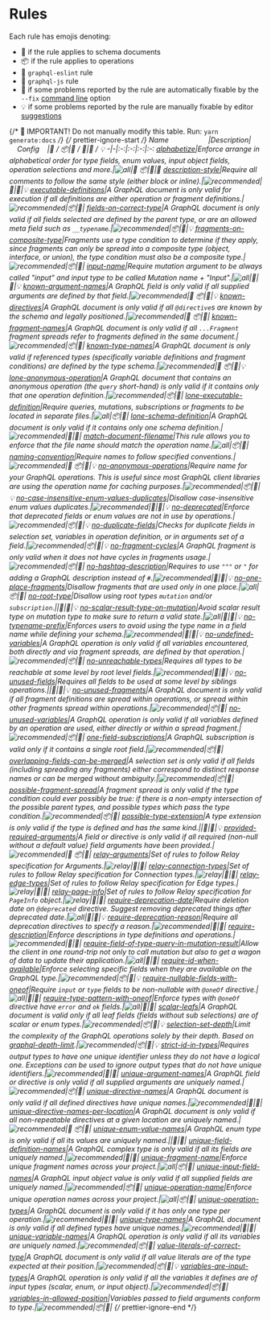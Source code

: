 # Rules

Each rule has emojis denoting:

- 📄 if the rule applies to schema documents
- 📦 if the rule applies to operations
- 🚀 `graphql-eslint` rule
- 🔮 `graphql-js` rule
- 🔧 if some problems reported by the rule are automatically fixable by the `--fix`
  [command line](https://eslint.org/docs/user-guide/command-line-interface#fixing-problems) option
- 💡 if some problems reported by the rule are manually fixable by editor
  [suggestions](https://eslint.org/docs/developer-guide/working-with-rules#providing-suggestions)

{/* 🚨 IMPORTANT! Do not manually modify this table. Run: `yarn generate:docs` */}
{/* prettier-ignore-start */}
Name&nbsp;&nbsp;&nbsp;&nbsp;&nbsp;&nbsp;&nbsp;&nbsp;&nbsp;&nbsp;&nbsp;&nbsp;&nbsp;&nbsp;&nbsp;&nbsp;&nbsp;&nbsp;&nbsp;&nbsp;|Description|&nbsp;&nbsp;&nbsp;&nbsp;Config&nbsp;&nbsp;&nbsp;&nbsp;|📄&nbsp;/&nbsp;📦|🚀&nbsp;/&nbsp;🔮|🔧&nbsp;/&nbsp;💡
-|-|:-:|:-:|:-:|:-:
[alphabetize](rules/alphabetize.md)|Enforce arrange in alphabetical order for type fields, enum values, input object fields, operation selections and more.|![all][]|📄 📦|🚀|🔧
[description-style](rules/description-style.md)|Require all comments to follow the same style (either block or inline).|![recommended][]|📄|🚀|💡
[executable-definitions](rules/executable-definitions.md)|A GraphQL document is only valid for execution if all definitions are either operation or fragment definitions.|![recommended][]|📦|🔮|
[fields-on-correct-type](rules/fields-on-correct-type.md)|A GraphQL document is only valid if all fields selected are defined by the parent type, or are an allowed meta field such as `__typename`.|![recommended][]|📦|🔮|💡
[fragments-on-composite-type](rules/fragments-on-composite-type.md)|Fragments use a type condition to determine if they apply, since fragments can only be spread into a composite type (object, interface, or union), the type condition must also be a composite type.|![recommended][]|📦|🔮|
[input-name](rules/input-name.md)|Require mutation argument to be always called "input" and input type to be called Mutation name + "Input".|![all][]|📄|🚀|💡
[known-argument-names](rules/known-argument-names.md)|A GraphQL field is only valid if all supplied arguments are defined by that field.|![recommended][]|📄 📦|🔮|💡
[known-directives](rules/known-directives.md)|A GraphQL document is only valid if all `@directive`s are known by the schema and legally positioned.|![recommended][]|📄 📦|🔮|
[known-fragment-names](rules/known-fragment-names.md)|A GraphQL document is only valid if all `...Fragment` fragment spreads refer to fragments defined in the same document.|![recommended][]|📦|🔮|
[known-type-names](rules/known-type-names.md)|A GraphQL document is only valid if referenced types (specifically variable definitions and fragment conditions) are defined by the type schema.|![recommended][]|📄 📦|🔮|💡
[lone-anonymous-operation](rules/lone-anonymous-operation.md)|A GraphQL document that contains an anonymous operation (the `query` short-hand) is only valid if it contains only that one operation definition.|![recommended][]|📦|🔮|
[lone-executable-definition](rules/lone-executable-definition.md)|Require queries, mutations, subscriptions or fragments to be located in separate files.|![all][]|📦|🚀|
[lone-schema-definition](rules/lone-schema-definition.md)|A GraphQL document is only valid if it contains only one schema definition.|![recommended][]|📄|🔮|
[match-document-filename](rules/match-document-filename.md)|This rule allows you to enforce that the file name should match the operation name.|![all][]|📦|🚀|
[naming-convention](rules/naming-convention.md)|Require names to follow specified conventions.|![recommended][]|📄 📦|🚀|💡
[no-anonymous-operations](rules/no-anonymous-operations.md)|Require name for your GraphQL operations. This is useful since most GraphQL client libraries are using the operation name for caching purposes.|![recommended][]|📦|🚀|💡
[no-case-insensitive-enum-values-duplicates](rules/no-case-insensitive-enum-values-duplicates.md)|Disallow case-insensitive enum values duplicates.|![recommended][]|📄|🚀|💡
[no-deprecated](rules/no-deprecated.md)|Enforce that deprecated fields or enum values are not in use by operations.|![recommended][]|📦|🚀|💡
[no-duplicate-fields](rules/no-duplicate-fields.md)|Checks for duplicate fields in selection set, variables in operation definition, or in arguments set of a field.|![recommended][]|📦|🚀|💡
[no-fragment-cycles](rules/no-fragment-cycles.md)|A GraphQL fragment is only valid when it does not have cycles in fragments usage.|![recommended][]|📦|🔮|
[no-hashtag-description](rules/no-hashtag-description.md)|Requires to use `"""` or `"` for adding a GraphQL description instead of `#`.|![recommended][]|📄|🚀|💡
[no-one-place-fragments](rules/no-one-place-fragments.md)|Disallow fragments that are used only in one place.|![all][]|📦|🚀|
[no-root-type](rules/no-root-type.md)|Disallow using root types `mutation` and/or `subscription`.||📄|🚀|💡
[no-scalar-result-type-on-mutation](rules/no-scalar-result-type-on-mutation.md)|Avoid scalar result type on mutation type to make sure to return a valid state.|![all][]|📄|🚀|💡
[no-typename-prefix](rules/no-typename-prefix.md)|Enforces users to avoid using the type name in a field name while defining your schema.|![recommended][]|📄|🚀|💡
[no-undefined-variables](rules/no-undefined-variables.md)|A GraphQL operation is only valid if all variables encountered, both directly and via fragment spreads, are defined by that operation.|![recommended][]|📦|🔮|
[no-unreachable-types](rules/no-unreachable-types.md)|Requires all types to be reachable at some level by root level fields.|![recommended][]|📄|🚀|💡
[no-unused-fields](rules/no-unused-fields.md)|Requires all fields to be used at some level by siblings operations.||📄|🚀|💡
[no-unused-fragments](rules/no-unused-fragments.md)|A GraphQL document is only valid if all fragment definitions are spread within operations, or spread within other fragments spread within operations.|![recommended][]|📦|🔮|
[no-unused-variables](rules/no-unused-variables.md)|A GraphQL operation is only valid if all variables defined by an operation are used, either directly or within a spread fragment.|![recommended][]|📦|🔮|
[one-field-subscriptions](rules/one-field-subscriptions.md)|A GraphQL subscription is valid only if it contains a single root field.|![recommended][]|📦|🔮|
[overlapping-fields-can-be-merged](rules/overlapping-fields-can-be-merged.md)|A selection set is only valid if all fields (including spreading any fragments) either correspond to distinct response names or can be merged without ambiguity.|![recommended][]|📦|🔮|
[possible-fragment-spread](rules/possible-fragment-spread.md)|A fragment spread is only valid if the type condition could ever possibly be true: if there is a non-empty intersection of the possible parent types, and possible types which pass the type condition.|![recommended][]|📦|🔮|
[possible-type-extension](rules/possible-type-extension.md)|A type extension is only valid if the type is defined and has the same kind.||📄|🔮|💡
[provided-required-arguments](rules/provided-required-arguments.md)|A field or directive is only valid if all required (non-null without a default value) field arguments have been provided.|![recommended][]|📄 📦|🔮|
[relay-arguments](rules/relay-arguments.md)|Set of rules to follow Relay specification for Arguments.|![relay][]|📄|🚀|
[relay-connection-types](rules/relay-connection-types.md)|Set of rules to follow Relay specification for Connection types.|![relay][]|📄|🚀|
[relay-edge-types](rules/relay-edge-types.md)|Set of rules to follow Relay specification for Edge types.|![relay][]|📄|🚀|
[relay-page-info](rules/relay-page-info.md)|Set of rules to follow Relay specification for `PageInfo` object.|![relay][]|📄|🚀|
[require-deprecation-date](rules/require-deprecation-date.md)|Require deletion date on `@deprecated` directive. Suggest removing deprecated things after deprecated date.|![all][]|📄|🚀|💡
[require-deprecation-reason](rules/require-deprecation-reason.md)|Require all deprecation directives to specify a reason.|![recommended][]|📄|🚀|
[require-description](rules/require-description.md)|Enforce descriptions in type definitions and operations.|![recommended][]|📄|🚀|
[require-field-of-type-query-in-mutation-result](rules/require-field-of-type-query-in-mutation-result.md)|Allow the client in one round-trip not only to call mutation but also to get a wagon of data to update their application.|![all][]|📄|🚀|
[require-id-when-available](rules/require-id-when-available.md)|Enforce selecting specific fields when they are available on the GraphQL type.|![recommended][]|📦|🚀|💡
[require-nullable-fields-with-oneof](rules/require-nullable-fields-with-oneof.md)|Require `input` or `type` fields to be non-nullable with `@oneOf` directive.|![all][]|📄|🚀|
[require-type-pattern-with-oneof](rules/require-type-pattern-with-oneof.md)|Enforce types with `@oneOf` directive have `error` and `ok` fields.|![all][]|📄|🚀|
[scalar-leafs](rules/scalar-leafs.md)|A GraphQL document is valid only if all leaf fields (fields without sub selections) are of scalar or enum types.|![recommended][]|📦|🔮|💡
[selection-set-depth](rules/selection-set-depth.md)|Limit the complexity of the GraphQL operations solely by their depth. Based on [graphql-depth-limit](https://npmjs.com/package/graphql-depth-limit).|![recommended][]|📦|🚀|💡
[strict-id-in-types](rules/strict-id-in-types.md)|Requires output types to have one unique identifier unless they do not have a logical one. Exceptions can be used to ignore output types that do not have unique identifiers.|![recommended][]|📄|🚀|
[unique-argument-names](rules/unique-argument-names.md)|A GraphQL field or directive is only valid if all supplied arguments are uniquely named.|![recommended][]|📦|🔮|
[unique-directive-names](rules/unique-directive-names.md)|A GraphQL document is only valid if all defined directives have unique names.|![recommended][]|📄|🔮|
[unique-directive-names-per-location](rules/unique-directive-names-per-location.md)|A GraphQL document is only valid if all non-repeatable directives at a given location are uniquely named.|![recommended][]|📄 📦|🔮|
[unique-enum-value-names](rules/unique-enum-value-names.md)|A GraphQL enum type is only valid if all its values are uniquely named.||📄|🔮|
[unique-field-definition-names](rules/unique-field-definition-names.md)|A GraphQL complex type is only valid if all its fields are uniquely named.|![recommended][]|📄|🔮|
[unique-fragment-name](rules/unique-fragment-name.md)|Enforce unique fragment names across your project.|![all][]|📦|🚀|
[unique-input-field-names](rules/unique-input-field-names.md)|A GraphQL input object value is only valid if all supplied fields are uniquely named.|![recommended][]|📦|🔮|
[unique-operation-name](rules/unique-operation-name.md)|Enforce unique operation names across your project.|![all][]|📦|🚀|
[unique-operation-types](rules/unique-operation-types.md)|A GraphQL document is only valid if it has only one type per operation.|![recommended][]|📄|🔮|
[unique-type-names](rules/unique-type-names.md)|A GraphQL document is only valid if all defined types have unique names.|![recommended][]|📄|🔮|
[unique-variable-names](rules/unique-variable-names.md)|A GraphQL operation is only valid if all its variables are uniquely named.|![recommended][]|📦|🔮|
[value-literals-of-correct-type](rules/value-literals-of-correct-type.md)|A GraphQL document is only valid if all value literals are of the type expected at their position.|![recommended][]|📦|🔮|💡
[variables-are-input-types](rules/variables-are-input-types.md)|A GraphQL operation is only valid if all the variables it defines are of input types (scalar, enum, or input object).|![recommended][]|📦|🔮|
[variables-in-allowed-position](rules/variables-in-allowed-position.md)|Variables passed to field arguments conform to type.|![recommended][]|📦|🔮|
{/* prettier-ignore-end */}

[recommended]: https://img.shields.io/badge/-recommended-green.svg
[all]: https://img.shields.io/badge/-all-blue.svg
[relay]: https://img.shields.io/badge/-relay-orange.svg
